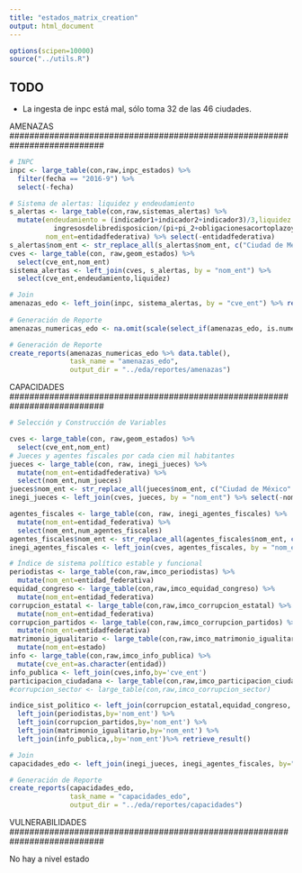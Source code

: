 ```yaml
---
title: "estados_matrix_creation"
output: html_document
---
```


```r
options(scipen=10000)
source("../utils.R")
```
## TODO 
* La ingesta de inpc está mal, sólo toma 32 de las 46 ciudades. 

###########################################################################
AMENAZAS
###########################################################################

```r
# INPC
inpc <- large_table(con,raw,inpc_estados) %>% 
  filter(fecha == "2016-9") %>% 
  select(-fecha)

# Sistema de alertas: liquidez y endeudamiento
s_alertas <- large_table(con,raw,sistemas_alertas) %>% 
  mutate(endeudamiento = (indicador1+indicador2+indicador3)/3,liquidez = 
           ingresosdelibredisposicion/(pi+pi_2+obligacionesacortoplazoyproveedoresycontratistas),
         nom_ent=entidadfederativa) %>% select(-entidadfederativa)
s_alertas$nom_ent <- str_replace_all(s_alertas$nom_ent, c("Ciudad de México" = "Distrito Federal","Coahuila" = "Coahuila de Zaragoza","Veracruz" = "Veracruz de Ignacio de la Llave","Michoacán" = "Michoacán de Ocampo"))
cves <- large_table(con, raw,geom_estados) %>% 
  select(cve_ent,nom_ent)
sistema_alertas <- left_join(cves, s_alertas, by = "nom_ent") %>% 
  select(cve_ent,endeudamiento,liquidez)

# Join
amenazas_edo <- left_join(inpc, sistema_alertas, by = "cve_ent") %>% retrieve_result()
  
# Generación de Reporte
amenazas_numericas_edo <- na.omit(scale(select_if(amenazas_edo, is.numeric)))

# Generación de Reporte
create_reports(amenazas_numericas_edo %>% data.table(), 
               task_name = "amenazas_edo", 
               output_dir = "../eda/reportes/amenazas") 
```

###########################################################################
CAPACIDADES
###########################################################################

```r
# Selección y Construcción de Variables

cves <- large_table(con, raw,geom_estados) %>% 
  select(cve_ent,nom_ent)
# Jueces y agentes fiscales por cada cien mil habitantes
jueces <- large_table(con, raw, inegi_jueces) %>%
  mutate(nom_ent=entidadfederativa) %>%
  select(nom_ent,num_jueces)
jueces$nom_ent <- str_replace_all(jueces$nom_ent, c("Ciudad de México" = "Distrito Federal","Ciudad de México" = "Distrito Federal"))
inegi_jueces <- left_join(cves, jueces, by = "nom_ent") %>% select(-nom_ent)

agentes_fiscales <- large_table(con, raw, inegi_agentes_fiscales) %>%
  mutate(nom_ent=entidad_federativa) %>%
  select(nom_ent,num_agentes_fiscales)
agentes_fiscales$nom_ent <- str_replace_all(agentes_fiscales$nom_ent, c("Ciudad de México" = "Distrito Federal","Ciudad de México" = "Distrito Federal"))
inegi_agentes_fiscales <- left_join(cves, agentes_fiscales, by = "nom_ent") %>% select(-nom_ent)

# Índice de sistema político estable y funcional
periodistas <- large_table(con,raw,imco_periodistas) %>% 
  mutate(nom_ent=entidad_federativa)
equidad_congreso <- large_table(con,raw,imco_equidad_congreso) %>% 
  mutate(nom_ent=entidad_federativa)
corrupcion_estatal <- large_table(con,raw,imco_corrupcion_estatal) %>% 
  mutate(nom_ent=entidad_federativa)
corrupcion_partidos <- large_table(con,raw,imco_corrupcion_partidos) %>% 
  mutate(nom_ent=entidadfederativa)
matrimonio_igualitario <- large_table(con,raw,imco_matrimonio_igualitario) %>% 
  mutate(nom_ent=estado)
info <- large_table(con,raw,imco_info_publica) %>% 
  mutate(cve_ent=as.character(entidad))
info_publica <- left_join(cves,info,by='cve_ent')
participacion_ciudadana <- large_table(con,raw,imco_participacion_ciudadana) %>% retrieve_result()
#corrupcion_sector <- large_table(con,raw,imco_corrupcion_sector)

indice_sist_politico <- left_join(corrupcion_estatal,equidad_congreso, by='nom_ent') %>% 
  left_join(periodistas,by='nom_ent') %>%
  left_join(corrupcion_partidos,by='nom_ent') %>%
  left_join(matrimonio_igualitario,by='nom_ent') %>%
  left_join(info_publica,,by='nom_ent')%>% retrieve_result()

# Join
capacidades_edo <- left_join(inegi_jueces, inegi_agentes_fiscales, by="cve_ent") %>% retrieve_result()

# Generación de Reporte
create_reports(capacidades_edo, 
               task_name = "capacidades_edo", 
               output_dir = "../eda/reportes/capacidades")
```

###########################################################################
VULNERABILIDADES
###########################################################################

No hay a nivel estado